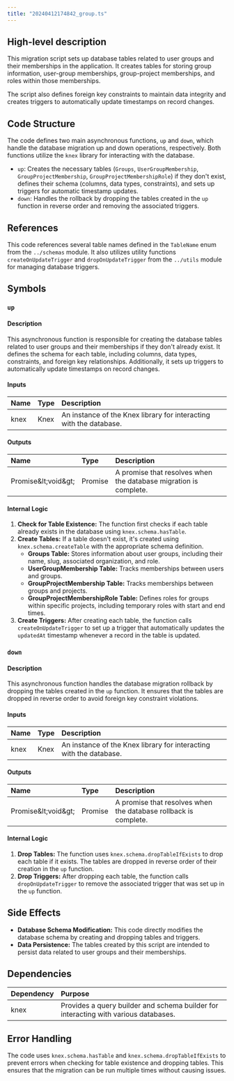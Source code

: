 ```yaml
---
title: "20240412174842_group.ts"
---
```


## High-level description
This migration script sets up database tables related to user groups and their memberships in the application. It creates tables for storing group information, user-group memberships, group-project memberships, and roles within those memberships. 

The script also defines foreign key constraints to maintain data integrity and creates triggers to automatically update timestamps on record changes.

## Code Structure
The code defines two main asynchronous functions, `up` and `down`, which handle the database migration up and down operations, respectively. Both functions utilize the `knex` library for interacting with the database.

- `up`: Creates the necessary tables (`Groups`, `UserGroupMembership`, `GroupProjectMembership`, `GroupProjectMembershipRole`) if they don't exist, defines their schema (columns, data types, constraints), and sets up triggers for automatic timestamp updates.
- `down`: Handles the rollback by dropping the tables created in the `up` function in reverse order and removing the associated triggers.

## References
This code references several table names defined in the `TableName` enum from the `../schemas` module. It also utilizes utility functions `createOnUpdateTrigger` and `dropOnUpdateTrigger` from the `../utils` module for managing database triggers.

## Symbols

### `up`
#### Description
This asynchronous function is responsible for creating the database tables related to user groups and their memberships if they don't already exist. It defines the schema for each table, including columns, data types, constraints, and foreign key relationships. Additionally, it sets up triggers to automatically update timestamps on record changes.

#### Inputs
| Name | Type | Description |
|:-----|:-----|:------------|
| knex | Knex | An instance of the Knex library for interacting with the database. |

#### Outputs
| Name | Type | Description |
|:-----|:-----|:------------|
| Promise\&lt;void\&gt; | Promise | A promise that resolves when the database migration is complete. |

#### Internal Logic
1. **Check for Table Existence:** The function first checks if each table already exists in the database using `knex.schema.hasTable`.
2. **Create Tables:** If a table doesn't exist, it's created using `knex.schema.createTable` with the appropriate schema definition.
    - **Groups Table:** Stores information about user groups, including their name, slug, associated organization, and role.
    - **UserGroupMembership Table:** Tracks memberships between users and groups.
    - **GroupProjectMembership Table:** Tracks memberships between groups and projects.
    - **GroupProjectMembershipRole Table:** Defines roles for groups within specific projects, including temporary roles with start and end times.
3. **Create Triggers:** After creating each table, the function calls `createOnUpdateTrigger` to set up a trigger that automatically updates the `updatedAt` timestamp whenever a record in the table is updated.

### `down`
#### Description
This asynchronous function handles the database migration rollback by dropping the tables created in the `up` function. It ensures that the tables are dropped in reverse order to avoid foreign key constraint violations.

#### Inputs
| Name | Type | Description |
|:-----|:-----|:------------|
| knex | Knex | An instance of the Knex library for interacting with the database. |

#### Outputs
| Name | Type | Description |
|:-----|:-----|:------------|
| Promise\&lt;void\&gt; | Promise | A promise that resolves when the database rollback is complete. |

#### Internal Logic
1. **Drop Tables:** The function uses `knex.schema.dropTableIfExists` to drop each table if it exists. The tables are dropped in reverse order of their creation in the `up` function.
2. **Drop Triggers:** After dropping each table, the function calls `dropOnUpdateTrigger` to remove the associated trigger that was set up in the `up` function.

## Side Effects
- **Database Schema Modification:** This code directly modifies the database schema by creating and dropping tables and triggers.
- **Data Persistence:** The tables created by this script are intended to persist data related to user groups and their memberships.

## Dependencies
| Dependency | Purpose |
|:-----------|:--------|
| knex | Provides a query builder and schema builder for interacting with various databases. |

## Error Handling
The code uses `knex.schema.hasTable` and `knex.schema.dropTableIfExists` to prevent errors when checking for table existence and dropping tables. This ensures that the migration can be run multiple times without causing issues.
